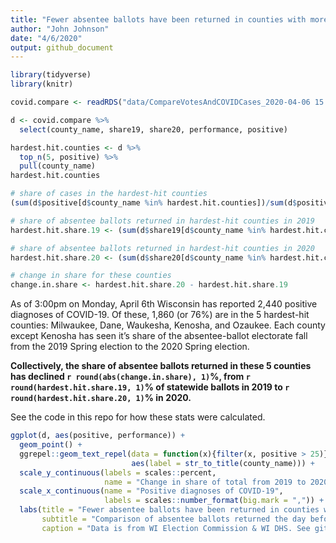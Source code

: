 ```yaml
---
title: "Fewer absentee ballots have been returned in counties with more (diagnosed) cases of COVID-19"
author: "John Johnson"
date: "4/6/2020"
output: github_document
---
```


```r
library(tidyverse)
library(knitr)

covid.compare <- readRDS("data/CompareVotesAndCOVIDCases_2020-04-06 15:41:25.rds")

d <- covid.compare %>%
  select(county_name, share19, share20, performance, positive)

hardest.hit.counties <- d %>%
  top_n(5, positive) %>%
  pull(county_name)
hardest.hit.counties

# share of cases in the hardest-hit counties
(sum(d$positive[d$county_name %in% hardest.hit.counties])/sum(d$positive))*100

# share of absentee ballots returned in hardest-hit counties in 2019
hardest.hit.share.19 <- (sum(d$share19[d$county_name %in% hardest.hit.counties]))*100

# share of absentee ballots returned in hardest-hit counties in 2020
hardest.hit.share.20 <- (sum(d$share20[d$county_name %in% hardest.hit.counties]))*100

# change in share for these counties
change.in.share <- hardest.hit.share.20 - hardest.hit.share.19
```

As of 3:00pm on Monday, April 6th Wisconsin has reported 2,440 positive diagnoses of COVID-19. Of these, 1,860 (or 76%) are in the 5 hardest-hit counties: Milwaukee, Dane, Waukesha, Kenosha, and Ozaukee. Each county except Kenosha has seen it's share of the absentee-ballot electorate fall from the 2019 Spring election to the 2020 Spring election.

**Collectively, the share of absentee ballots returned in these 5 counties has declined `r round(abs(change.in.share), 1)`%, from `r round(hardest.hit.share.19, 1)`% of statewide ballots in 2019 to `r round(hardest.hit.share.20, 1)`% in 2020.**

See the code in this repo for how these stats were calculated. 

```r
ggplot(d, aes(positive, performance)) +
  geom_point() +
  ggrepel::geom_text_repel(data = function(x){filter(x, positive > 25)},
                           aes(label = str_to_title(county_name))) +
  scale_y_continuous(labels = scales::percent,
                     name = "Change in share of total from 2019 to 2020") +
  scale_x_continuous(name = "Positive diagnoses of COVID-19",
                     labels = scales::number_format(big.mark = ",")) +
  labs(title = "Fewer absentee ballots have been returned in counties with more cases of COVID-19",
       subtitle = "Comparison of absentee ballots returned the day before the spring election in 2019 and 2020",
       caption = "Data is from WI Election Commission & WI DHS. See github.com/jdjohn215/WI-Spring-Election-2020 for source code") 
```
